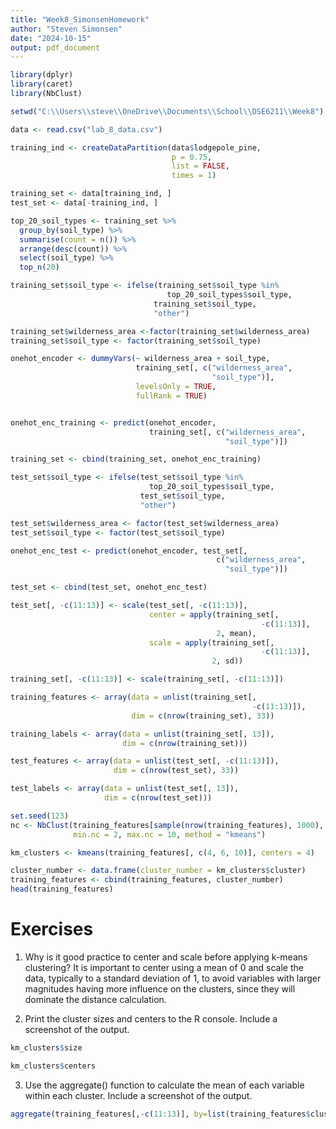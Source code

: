 ```yaml
---
title: "Week8_SimonsenHomework"
author: "Steven Simonsen"
date: "2024-10-15"
output: pdf_document
---
```


```r
library(dplyr)
library(caret)
library(NbClust)

setwd("C:\\Users\\steve\\OneDrive\\Documents\\School\\DSE6211\\Week8")

data <- read.csv("lab_8_data.csv")

training_ind <- createDataPartition(data$lodgepole_pine,
                                    p = 0.75,
                                    list = FALSE,
                                    times = 1)

training_set <- data[training_ind, ]
test_set <- data[-training_ind, ]

top_20_soil_types <- training_set %>%
  group_by(soil_type) %>%
  summarise(count = n()) %>%
  arrange(desc(count)) %>%
  select(soil_type) %>%
  top_n(20)

training_set$soil_type <- ifelse(training_set$soil_type %in%
                                   top_20_soil_types$soil_type,
                                training_set$soil_type,
                                "other")

training_set$wilderness_area <-factor(training_set$wilderness_area)
training_set$soil_type <- factor(training_set$soil_type)

onehot_encoder <- dummyVars(~ wilderness_area + soil_type,
                            training_set[, c("wilderness_area",
                                             "soil_type")],
                            levelsOnly = TRUE,
                            fullRank = TRUE)


onehot_enc_training <- predict(onehot_encoder,
                               training_set[, c("wilderness_area",
                                                "soil_type")])

training_set <- cbind(training_set, onehot_enc_training)

test_set$soil_type <- ifelse(test_set$soil_type %in%
                               top_20_soil_types$soil_type,
                             test_set$soil_type,
                             "other")

test_set$wilderness_area <- factor(test_set$wilderness_area)
test_set$soil_type <- factor(test_set$soil_type)

onehot_enc_test <- predict(onehot_encoder, test_set[,
                                              c("wilderness_area",
                                                "soil_type")])

test_set <- cbind(test_set, onehot_enc_test)

test_set[, -c(11:13)] <- scale(test_set[, -c(11:13)],
                               center = apply(training_set[,
                                                        -c(11:13)],
                                              2, mean),
                               scale = apply(training_set[,
                                                        -c(11:13)],
                                             2, sd))

training_set[, -c(11:13)] <- scale(training_set[, -c(11:13)])

training_features <- array(data = unlist(training_set[,
                                                      -c(11:13)]),
                           dim = c(nrow(training_set), 33))

training_labels <- array(data = unlist(training_set[, 13]),
                         dim = c(nrow(training_set)))

test_features <- array(data = unlist(test_set[, -c(11:13)]),
                       dim = c(nrow(test_set), 33))

test_labels <- array(data = unlist(test_set[, 13]),
                     dim = c(nrow(test_set)))

set.seed(123)
nc <- NbClust(training_features[sample(nrow(training_features), 1000), c(4, 6, 10)],
              min.nc = 2, max.nc = 10, method = "kmeans")

km_clusters <- kmeans(training_features[, c(4, 6, 10)], centers = 4)

cluster_number <- data.frame(cluster_number = km_clusters$cluster)
training_features <- cbind(training_features, cluster_number)
head(training_features)
```

# Exercises

1) Why is it good practice to center and scale before applying k-means clustering?
It is important to center using a mean of 0 and scale the data, typically to a standard deviation of 1, to avoid variables with larger magnitudes having more
influence on the clusters, since they will dominate the distance calculation.

2) Print the cluster sizes and centers to the R console. Include a screenshot of the output.
```r
km_clusters$size

km_clusters$centers
```
3) Use the aggregate() function to calculate the mean of each variable within each cluster. Include a screenshot of the output.
```r
aggregate(training_features[,-c(11:13)], by=list(training_features$cluster_number), mean)
```

